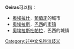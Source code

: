 '''Oeiras'''可以指：
*[[奥埃拉什|奥埃拉什]]，[[葡萄牙|葡萄牙]]的城市
*[[奥埃拉斯|奥埃拉斯]]，[[巴西|巴西]]的[[市镇_(巴西)|市镇]]
*[[奧埃拉斯杜帕拉|奧埃拉斯杜帕拉]]，巴西的城镇
 {{disambig}}

[[Category:非中文名称消歧义|Category:非中文名称消歧义]]